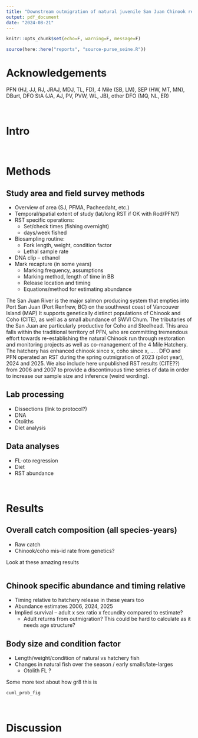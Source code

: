 ```yaml
---
title: "Downstream outmigration of natural juvenile San Juan Chinook relative to hatchery releases during 2006-2007 and 2023-2025"
output: pdf_document
date: "2024-08-21"
---
```


```r
knitr::opts_chunk$set(echo=F, warning=F, message=F)

source(here::here("reports", "source-purse_seine.R"))
```



# Acknowledgements

PFN (HJ, JJ, RJ, JRAJ, MDJ, TL, FD), 4 Mile (SB, LM), SEP (HW, MT, MN), DBurt, DFO StA (JA, AJ, PV, PVW, WL, JB), other DFO (MQ, NL, ER)

<br>






# Intro

<br>








# Methods 

## Study area and field survey methods

+ Overview of area (SJ, PFMA, Pacheedaht, etc.) 
+ Temporal/spatial extent of study (lat/long RST if OK with Rod/PFN?)
+ RST specific operations:
  + Set/check times (fishing overnight)
  + days/week fished 
+ Biosampling routine:
  + Fork length, weight, condition factor
  + Lethal sample rate
- DNA clip – ethanol  
- Mark recapture (in some years)
  + Marking frequency, assumptions
  + Marking method, length of time in BB
  + Release location and timing 
  + Equations/method for estimating abundance 


The San Juan River is the major salmon producing system that empties into Port San Juan (Port Renfrew, BC) on the southwest coast of Vancouver Island (MAP) 
It supports genetically distinct populations of Chinook and Coho (CITE), as well as a small abundance of SWVI Chum. The tributaries of the San Juan are particularly productive for Coho and Steelhead. 
This area falls within the traditional territory of PFN, who are committing tremendous effort towards re-establishing the natural Chinook run through restoration and monitoring projects as well as co-management of the 4 Mile Hatchery. The hatchery has enhanced chinook since x, coho since x, … . 
DFO and PFN operated an RST during the spring outmigration of 2023 (pilot year), 2024 and 2025. We also include here unpublished RST results (CITE??) from 2006 and 2007 to provide a discontinuous time series of data in order to increase our sample size and inference (weird wording). 
 

## Lab processing 

- Dissections (link to protocol?)
- DNA 
- Otoliths 
- Diet analysis 


## Data analyses 

- FL-oto regression 
- Diet 
- RST abundance 


<br>










# Results

## Overall catch composition (all species-years)

- Raw catch 
- Chinook/coho mis-id rate from genetics? 


Look at these amazing results

```r




```



## Chinook specific abundance and timing relative

- Timing relative to hatchery release in these years too 
- Abundance estimates 2006, 2024, 2025
- Implied survival – adult x sex ratio x fecundity  compared to estimate?  
  + Adult returns from outmigration? This could be hard to calculate as it needs age structure? 


## Body size and condition factor  
- Length/weight/condition of natural vs hatchery fish
- Changes in natural fish over the season / early smalls/late-larges
  + Otolith FL ? 


Some more text about how gr8 this is

```r
cuml_prob_fig
```







<br>










# Discussion












